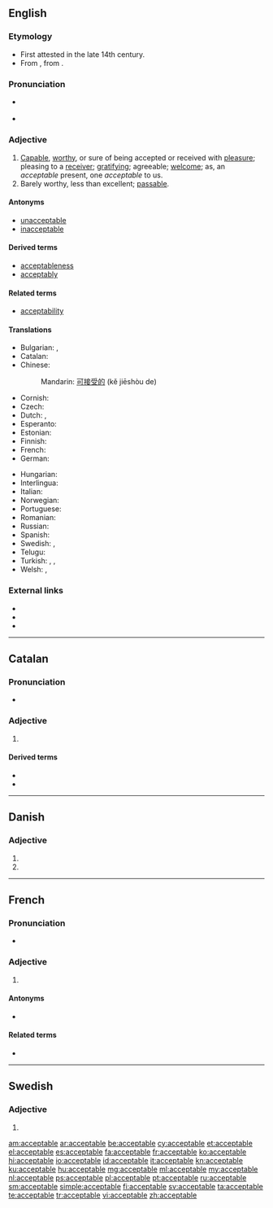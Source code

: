 ==English==

===Etymology===
* First attested in the late 14th century.
* From {{etyl|fro}} {{term|acceptable|lang=fro}}, from {{etyl|la}} {{term|acceptabilis||worthy of acceptance|lang=la}}.

===Pronunciation===
* {{a|US}} {{IPA|/æk.ˈsɛp.tə.bəl/}}
* {{audio|en-us-acceptable.ogg|Audio (US)}}

===Adjective===
{{en-adj}}

# [[capable|Capable]], [[worthy]], or sure of being accepted or received with [[pleasure]]; pleasing to a [[receiver]]; [[gratifying]]; agreeable; [[welcome]]; as, an ''acceptable'' present, one ''acceptable'' to us.
# Barely worthy, less than excellent; [[passable]].

====Antonyms====
* [[unacceptable]]
* [[inacceptable]]

====Derived terms====
* [[acceptableness]]
* [[acceptably]]

====Related terms====
* [[acceptability]]

====Translations====
{{trans-top|capable, worthy or sure of being accepted}}
* Bulgarian: {{t+|bg|приемлив}},  {{t+|bg|допустим}}
* Catalan: {{t-|ca|acceptable}}
* Chinese:
*: Mandarin: [[可]][[接受]][[的]] (kě jiēshòu de)
* Cornish: {{t-|kw|kemeradow}}
* Czech: {{t-|cs|přijatelný|m}}
* Dutch: {{t+|nl|aanvaardbaar}}, {{t+|nl|acceptabel}}
* Esperanto: {{t-|eo|akceptebla}}
* Estonian: {{t-|et|vastuvõetav}}
* Finnish: {{t-|fi|hyväksyttävä}}
* French: {{t+|fr|acceptable}}
* German: {{t+|de|annehmbar}}
{{trans-mid}}
* Hungarian: {{t+|hu|elfogadható}}
* Interlingua: {{t-|ia|acceptabile}}
* Italian: {{t+|it|accettabile}}
* Norwegian: {{t-|no|antakelig}}
* Portuguese: {{t+|pt|aceitável}}
* Romanian: {{t-|ro|acceptabil}}
* Russian: {{t+|ru|приемлемый|tr=prijémlemyj}}
* Spanish: {{t+|es|aceptable}}
* Swedish: {{t+|sv|acceptabel}}, {{t-|sv|godtagbar}}
* Telugu: {{t-|te|అంగీకార యోగ్యమైన|tr=aMgeekaara yOgyamaina}}
* Turkish: {{t-|tr|kabul edilebilir}}, {{t+|tr|uygun}}, {{t+|tr|makbul}}
* Welsh: {{t-|cy|cymeradwy}}, {{t+|cy|derbyniol}}
{{trans-bottom}}

===External links===
* {{R:Webster 1913}}
* {{R:Century 1911}}
* {{R:OneLook}}

----

==Catalan==

===Pronunciation===
* {{rhymes|aβɫə|lang=ca}}

===Adjective===
{{ca-adj|type=mf}}

# {{l|en|acceptable}}

====Derived terms====
* {{l|ca|acceptablement}}
* {{l|ca|inacceptable}}

----

==Danish==

===Adjective===
{{head|da|adjective form}}

# {{form of|definite|acceptabel|lang=da}}
# {{form of|plural|acceptabel|lang=da}}

----

==French==

===Pronunciation===
* {{audio|Fr-acceptable.ogg|Audio}}

===Adjective===
{{fr-adj-mf}}

# {{l|en|acceptable}}

====Antonyms====
* {{l|fr|inacceptable}}

====Related terms====
* {{l|fr|accepter}}

----

==Swedish==

===Adjective===
{{head|sv|adjective form}}

# {{sv-adj-form-abs-def-m|acceptabel}}

[[am:acceptable]]
[[ar:acceptable]]
[[be:acceptable]]
[[cy:acceptable]]
[[et:acceptable]]
[[el:acceptable]]
[[es:acceptable]]
[[fa:acceptable]]
[[fr:acceptable]]
[[ko:acceptable]]
[[hi:acceptable]]
[[io:acceptable]]
[[id:acceptable]]
[[it:acceptable]]
[[kn:acceptable]]
[[ku:acceptable]]
[[hu:acceptable]]
[[mg:acceptable]]
[[ml:acceptable]]
[[my:acceptable]]
[[nl:acceptable]]
[[ps:acceptable]]
[[pl:acceptable]]
[[pt:acceptable]]
[[ru:acceptable]]
[[sm:acceptable]]
[[simple:acceptable]]
[[fi:acceptable]]
[[sv:acceptable]]
[[ta:acceptable]]
[[te:acceptable]]
[[tr:acceptable]]
[[vi:acceptable]]
[[zh:acceptable]]